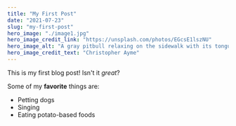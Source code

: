```yaml
---
title: "My First Post"
date: "2021-07-23"
slug: "my-first-post"
hero_image: "./image1.jpg"
hero_image_credit_link: "https://unsplash.com/photos/EGcsE1lszNU"
hero_image_alt: "A gray pitbull relaxing on the sidewalk with its tongue hanging out"
hero_image_credit_text: "Christopher Ayme"
---
```


This is my first blog post! Isn't it *great*?

Some of my **favorite** things are:

* Petting dogs
* Singing
* Eating potato-based foods